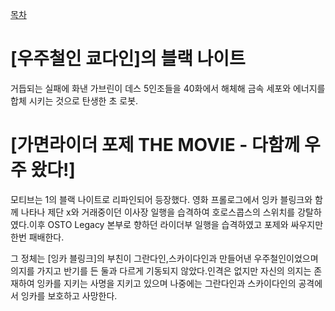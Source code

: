 [[목차]]

= [우주철인 쿄다인]의 블랙 나이트 =
거듭되는 실패에 화낸 가브린이 데스 5인조들을 40화에서 해체해 금속 세포와 에너지를 합체 시키는 것으로 탄생한 초 로봇.

= [가면라이더 포제 THE MOVIE - 다함께 우주 왔다!] =
모티브는 1의 블랙 나이트로 리파인되어 등장했다.
영화 프롤로그에서 잉카 블링크와 함께 나타나 제단 x와 거래중이던 이사장 일행을 습격하여 호로스콥스의 스위치를 강탈하였다.이후 OSTO Legacy 본부로 향하던 라이더부 일행을 습격하였고 포제와 싸우지만 한번 패배한다.

그 정체는 [잉카 블링크]의 부친이 그란다인,스카이다인과 만들어낸 우주철인이었으며 의지를 가지고 반기를 든 둘과 다르게 기동되지 않았다.인격은 없지만 자신의 의지는 존재하여 잉카를 지키는 사명을 지키고 있으며 나중에는 그란다인과 스카이다인의 공격에서 잉카를 보호하고 사망한다.
